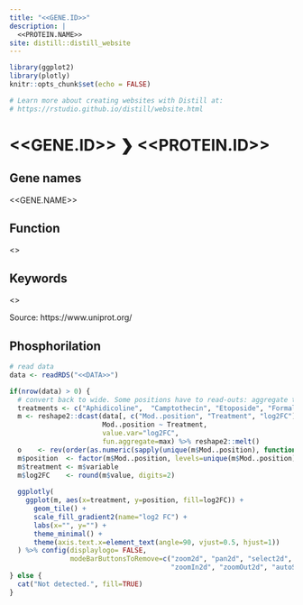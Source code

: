 ```yaml
---
title: "<<GENE.ID>>"
description: |
  <<PROTEIN.NAME>>
site: distill::distill_website
---
```


```r
library(ggplot2)
library(plotly)
knitr::opts_chunk$set(echo = FALSE)

# Learn more about creating websites with Distill at:
# https://rstudio.github.io/distill/website.html

```

# <<GENE.ID>> ❯ <<PROTEIN.ID>>

## Gene names
<<GENE.NAME>>

## Function
<<FUNCTION>>

## Keywords
<<KEYWORDS>>

<p>Source: https://www.uniprot.org/</p>


## Phosphorilation

```r
# read data
data <- readRDS("<<DATA>>")

if(nrow(data) > 0) {
  # convert back to wide. Some positions have to read-outs: aggregate them (max log2FC)
  treatments <- c("Aphidicoline",  "Camptothecin", "Etoposide", "Formaldehyd", "Gemcitabine", "Hydrogen peroxide",  "Hydroxyurea", "Methyl methanesulfonate", "Sodium Arsentie (NaAsO2)", "UV-C", "X-ray")
  m <- reshape2::dcast(data[, c("Mod..position", "Treatment", "log2FC")],
                       Mod..position ~ Treatment,
                       value.var="log2FC",
                       fun.aggregate=max) %>% reshape2::melt()
  o    <- rev(order(as.numeric(sapply(unique(m$Mod..position), function(x) strsplit(x, ";")[[1]][1]))))  # 1st coord order
  m$position  <- factor(m$Mod..position, levels=unique(m$Mod..position)[o])
  m$treatment <- m$variable
  m$log2FC    <- round(m$value, digits=2)
  
  ggplotly(
    ggplot(m, aes(x=treatment, y=position, fill=log2FC)) +
      geom_tile() +
      scale_fill_gradient2(name="log2 FC") +
      labs(x="", y="") +
      theme_minimal() +
      theme(axis.text.x=element_text(angle=90, vjust=0.5, hjust=1))
  ) %>% config(displaylogo= FALSE, 
               modeBarButtonsToRemove=c("zoom2d", "pan2d", "select2d", "lasso2d",
                                        "zoomIn2d", "zoomOut2d", "autoScale2d", "toggleSpikelines"))
} else {
  cat("Not detected.", fill=TRUE)
}
```

